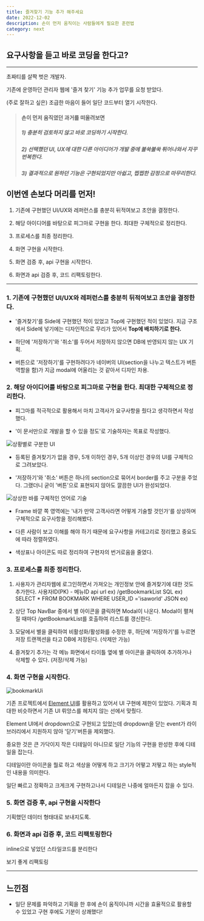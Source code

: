 ```yaml
---
title: 즐겨찾기 기능 추가 해주세요
date: 2022-12-02
description: 손이 먼저 움직이는 사람들에게 필요한 훈련법
category: next
---
```


<h2 className={`dark:text-white`}>요구사항을 듣고 바로 코딩을 한다고?</h2>

---

초짜티를 살짝 벗은 개발자.

기존에 운영하던 관리자 웹에 '즐겨 찾기' 기능 추가 업무를 요청 받았다.

(주로 잘하고 싶은) 조급한 마음이 들어 일단 코드부터 열기 시작한다.

> #### 손이 먼저 움직였던 과거를 떠올려보면
> ##### 1) 충분히 검토하지 않고 바로 코딩하기 시작한다.
> ##### 2) 선택했던 UI, UX에 대한 다른 아이디어가 개발 중에 불쑥불쑥 튀어나와서 자꾸 번복한다.
> ##### 3) 결과적으로 원하던 기능은 구현되었지만 아쉽고, 찝찝한 감정으로 마무리한다.

## 이번엔 손보다 머리를 먼저!

1. 기존에 구현했던 UI/UX와 레퍼런스를 충분히 뒤적여보고 초안을 결정한다.

2. 해당 아이디어를 바탕으로 피그마로 구현을 한다. 최대한 구체적으로 정리한다.

3. 프로세스를 최종 정리한다.

4. 화면 구현을 시작한다.

5. 화면 검증 후, api 구현을 시작한다.

6. 화면과 api 검증 후, 코드 리팩토링한다.

---

### 1. 기존에 구현했던 UI/UX와 레퍼런스를 충분히 뒤적여보고 초안을 결정한다.

- '즐겨찾기'를 Side에 구현했던 적이 있었고 Top에 구현했던 적이 있었다. 지금 구조에서 Side에 넣기에는 디자인적으로 무리가 있어서 <b>Top에 배치하기로 한다.</b>

- 하단에 '저장하기'와 '취소'를 두어서 저장하지 않으면 DB에 반영되지 않는 UX 기획.

- 버튼으로 '저장하기'를 구현하려다가 네이버의 UI(section을 나누고 텍스트가 버튼 역할을 함)가 지금 modal에 어울리는 것 같아서 디자인 차용.


### 2. 해당 아이디어를 바탕으로 피그마로 구현을 한다. 최대한 구체적으로 정리한다.

- 피그마를 적극적으로 활용해서 마치 고객사가 요구사항을 줬다고 생각하면서 작성했다.

- '이 문서만으로 개발을 할 수 있을 정도'로 기술하자는 목표로 작성했다.

![상황별로 구분한 UI](https://user-images.githubusercontent.com/57585701/204979424-12cfa690-47b8-46d7-9be1-9ec79c8f1e0a.png)
* 등록된 즐겨찾기가 없을 경우, 5개 이하인 경우, 5개 이상인 경우의 UI를 구체적으로 그려보았다.

* '저장하기'와 '취소' 버튼은 하나의 section으로 묶어서 border를 주고 구분을 주었다. 그랬더니 굳이 '버튼'으로 표현되지 않아도 깔끔한 UI가 완성되었다.

![상상한 바를 구체적인 언어로 기술](https://user-images.githubusercontent.com/57585701/204979728-1e57744f-3944-4282-a706-2b0e41cf3b57.png)

* Frame 바깥 쪽 영역에는 '내가 만약 고객사라면 어떻게 기술할 것인가'를 상상하며 구체적으로 요구사항을 정리해봤다.

* 다른 사람이 보고 이해를 해야 하기 때문에 요구사항을 카테고리로 정리했고 중요도에 따라 정렬하였다.

* 색상표나 아이콘도 따로 정리하여 구현자의 번거로움을 줄였다.


### 3. 프로세스를 최종 정리한다.

1. 사용자가 관리자웹에 로그인하면서 가져오는 개인정보 안에 즐겨찾기에 대한 것도 추가한다. 사용자ID(PK) - 메뉴ID
api url ex) /getBookmarkList
SQL ex) SELECT * FROM BOOKMARK WHERE USER_ID ='isaworld'
JSON ex)

2. 상단 Top NavBar 중에서 별 아이콘을 클릭하면 Modal이 나온다. Modal이 펼쳐질 때마다 /getBookmarkList를 호출하여 리스트를 갱신한다.

3. 모달에서 별을 클릭하여 비활성화/활성화를 수정한 후, 하단에 '저장하기'를 누르면 저장 트랜젝션을 타고 DB에 저장된다. (삭제만 가능)

4. 즐겨찾기 추가는 각 메뉴 화면에서 타이틀 옆에 별 아이콘을 클릭하여 추가하거나 삭제할 수 있다. (저장/삭제 가능)


### 4. 화면 구현을 시작한다.

![bookmarkUi](https://user-images.githubusercontent.com/57585701/205220762-78bb99d6-1a1d-4b81-8415-8266d0888070.gif)

기존 프로젝트에서 [Element UI](https://element.eleme.io/#/en-US/component/dropdown)를 활용하고 있어서 UI 구현에 제한이 있었다. 기획과 최대한 비슷하면서 기존 UI 뤼앙스를 헤치지 않는 선에서 맞췄다.

Element UI에서 dropdown으로 구현되고 있었는데 dropdown을 닫는 event가 라이브러리에서 지원하지 않아 '닫기'버튼을 제외했다.


중요한 것은 큰 가닥이지 작은 디테일이 아니므로 일단 기능의 구현을 완성한 후에 디테일을 잡는다.

디테일이란 아이콘을 뭘로 하고 색상을 어떻게 하고 크기가 어떻고 저떻고 하는 style적인 내용을 의미한다.

일단 빠르고 정확하고 크게크게 구현하고나서 디테일은 나중에 얼마든지 잡을 수 있다.


### 5. 화면 검증 후, api 구현을 시작한다

기획했던 데이터 형태대로 보내지도록.

### 6. 화면과 api 검증 후, 코드 리팩토링한다

inline으로 넣었던 스타일코드를 분리한다

보기 좋게 리팩토링

---

## 느낀점
* 일단 문제를 파악하고 기획을 한 후에 손이 움직이니까 시간을 효율적으로 활용할 수 있었고 구현 후에도 기분이 상쾌했다!
